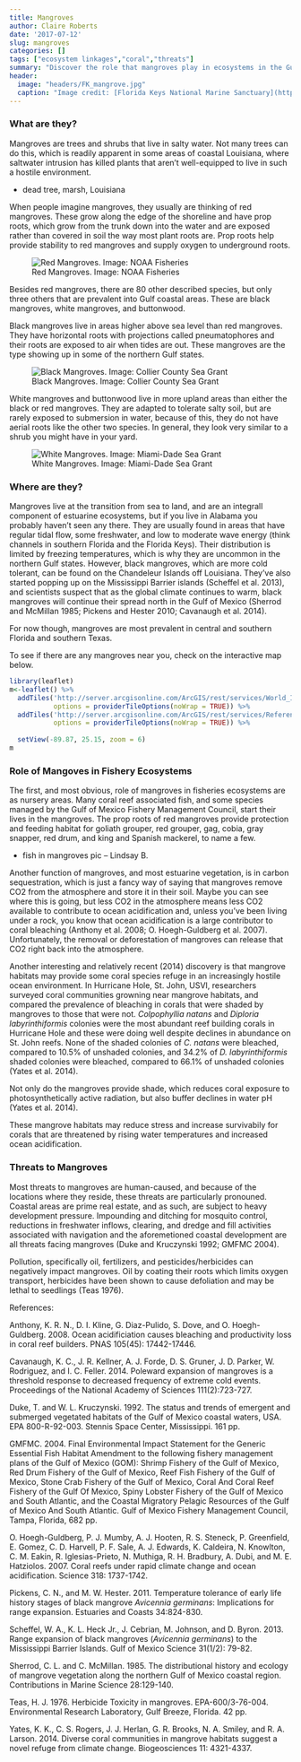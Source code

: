 ```yaml
---
title: Mangroves
author: Claire Roberts
date: '2017-07-12'
slug: mangroves
categories: []
tags: ["ecosystem linkages","coral","threats"]
summary: "Discover the role that mangroves play in ecosystems in the Gulf of Mexico"
header:
  image: "headers/FK_mangrove.jpg"
  caption: "Image credit: [Florida Keys National Marine Sanctuary](http://floridakeys.noaa.gov/plants/mangroves.html/)"
---
```


### What are they?

Mangroves are trees and shrubs that live in salty water.  Not many trees can do this, which is readily apparent in some areas of coastal Louisiana, where saltwater intrusion has killed plants that aren't well-equipped to live in such a hostile environment.

* dead tree, marsh, Louisiana 

When people imagine mangroves, they usually are thinking of red mangroves.  These grow along the edge of the shoreline and have prop roots, which grow from the trunk down into the water and are exposed rather than covered in soil the way most plant roots are.  Prop roots help provide stability to red mangroves and supply oxygen to underground roots.

![Red Mangroves. Image: NOAA Fisheries](/img/redmangroves.jpg)

Besides red mangroves, there are 80 other described species, but only three others that are prevalent into Gulf coastal areas.  These are black mangroves, white mangroves, and buttonwood.

Black mangroves live in areas higher above sea level than red mangroves.  They have horizontal roots with projections called pneumatophores and their roots are exposed to air when tides are out.  These mangroves are the type showing up in some of the northern Gulf states.

![Black Mangroves. Image: Collier County Sea Grant](/img/blackmangroves.jpg)

White mangroves and buttonwood live in more upland areas than either the black or red mangroves.  They are adapted to tolerate salty soil, but are rarely exposed to submersion in water, because of this, they do not have aerial roots like the other two species.  In general, they look very similar to a shrub you might have in your yard.

![White Mangroves. Image: Miami-Dade Sea Grant](/img/whitemangroves.png)


### Where are they?

Mangroves live at the transition from sea to land, and are an integrall component of estuarine ecosystems, but if you live in Alabama you probably haven't seen any there. They are usually found in areas that have regular tidal flow, some freshwater, and low to moderate wave energy (think channels in southern Florida and the Florida Keys).  Their distribution is limited by freezing temperatures, which is why they are uncommon in the northern Gulf states.  However, black mangroves, which are more cold tolerant, can be found on the Chandeleur Islands off Louisiana. They've also started popping up on the Mississippi Barrier islands (Scheffel et al. 2013), and scientists suspect that as the global climate continues to warm, black mangroves will continue their spread north in the Gulf of Mexico (Sherrod and McMillan 1985; Pickens and Hester 2010; Cavanaugh et al. 2014).

For now though, mangroves are most prevalent in central and southern Florida and southern Texas.

To see if there are any mangroves near you, check on the interactive map below.

```r
library(leaflet)
m<-leaflet() %>% 
  addTiles('http://server.arcgisonline.com/ArcGIS/rest/services/World_Imagery/MapServer/tile/{z}/{y}/{x}',
           options = providerTileOptions(noWrap = TRUE)) %>%
  addTiles('http://server.arcgisonline.com/ArcGIS/rest/services/Reference/World_Boundaries_and_Places/Mapserver/tile/{z}/{y}/{x}',
           options = providerTileOptions(noWrap = TRUE)) %>%
  
  setView(-89.87, 25.15, zoom = 6)
m
```



### Role of Mangoves in Fishery Ecosystems

The first, and most obvious, role of mangroves in fisheries ecosystems are as nursery areas.  Many coral reef associated fish, and some species managed by the Gulf of Mexico Fishery Management Council, start their lives in the mangroves.  The prop roots of red mangroves provide protection and feeding habitat for goliath grouper, red grouper, gag, cobia, gray snapper, red drum, and king and Spanish mackerel, to name a few.

* fish in mangroves pic -- Lindsay B.

Another function of mangroves, and most estuarine vegetation, is in carbon sequestration, which is just a fancy way of saying that mangroves remove CO2 from the atmosphere and store it in their soil. Maybe you can see where this is going, but less CO2 in the atmosphere means less CO2 available to contribute to ocean acidification and, unless you've been living under a rock, you know that ocean acidification is a large contributor to coral bleaching (Anthony et al. 2008; O. Hoegh-Guldberg et al. 2007). Unfortunately, the removal or deforestation of mangroves can release that CO2 right back into the atmosphere.

Another interesting and relatively recent (2014) discovery is that mangrove habitats may provide some coral species refuge in an increasingly hostile ocean environment. In Hurricane Hole, St. John, USVI, researchers surveyed coral communities growning near mangrove habitats, and compared the prevalence of bleaching in corals that were shaded by mangroves to those that were not.  *Colpophyllia natans* and *Diploria labyrinthiformis* colonies were the most abundant reef building corals in Hurricane Hole and these were doing well despite declines in abundance on St. John reefs.  None of the shaded colonies of *C. natans* were bleached, compared to 10.5% of unshaded colonies, and 34.2% of *D. labyrinthiformis* shaded colonies were bleached, compared to 66.1% of unshaded colonies (Yates et al. 2014).  

Not only do the mangroves provide shade, which reduces coral exposure to photosynthetically active radiation, but also buffer declines in water pH (Yates et al. 2014).

These mangrove habitats may reduce stress and increase survivabily for corals that are threatened by rising water temperatures and increased ocean acidification.


### Threats to Mangroves

Most threats to mangroves are human-caused, and because of the locations where they reside, these threats are particularly pronouned. Coastal areas are prime real estate, and as such, are subject to heavy development pressure. Impounding and ditching for mosquito control, reductions in freshwater inflows, clearing, and dredge and fill activities associated with navigation and the aforemetioned coastal development are all threats facing mangroves (Duke and Kruczynski 1992; GMFMC 2004).   

Pollution, specifically oil, fertilizers, and pesticides/herbicides can negatively impact mangroves. Oil by coating their roots which limits oxygen transport, herbicides have been shown to cause defoliation and may be lethal to seedlings (Teas 1976).



References:

Anthony, K. R. N., D. I. Kline, G. Diaz-Pulido, S. Dove, and O. Hoegh-Guldberg. 2008. Ocean acidificiation causes bleaching and productivity loss in coral reef builders. PNAS 105(45): 17442-17446.

Cavanaugh, K. C., J. R. Kellner, A. J. Forde, D. S. Gruner, J. D. Parker, W. Rodriguez, and I. C. Feller. 2014. Poleward expansion of mangroves is a threshold response to decreased frequency of extreme cold events. Proceedings of the National Academy of Sciences 111(2):723-727.

Duke, T. and W. L. Kruczynski. 1992. The status and trends of emergent and submerged vegetated habitats of the Gulf of Mexico coastal waters, USA. EPA 800-R-92-003. Stennis Space Center, Mississippi. 161 pp.

GMFMC. 2004. Final Environmental Impact Statement for the Generic Essential Fish Habitat Amendment to the following fishery management plans of the Gulf of Mexico (GOM): Shrimp Fishery of the Gulf of Mexico, Red Drum Fishery of the Gulf of Mexico, Reef Fish Fishery of the Gulf of Mexico, Stone Crab Fishery of the Gulf of Mexico, Coral And Coral Reef Fishery of the Gulf Of Mexico, Spiny Lobster Fishery of the Gulf of Mexico and South Atlantic, and the Coastal Migratory Pelagic Resources of the Gulf of Mexico And South Atlantic. Gulf of Mexico Fishery Management Council, Tampa, Florida, 682 pp.

O. Hoegh-Guldberg, P. J. Mumby, A. J. Hooten, R. S. Steneck, P. Greenfield, E. Gomez, C. D. Harvell, P. F. Sale, A. J. Edwards, K. Caldeira, N. Knowlton, C. M. Eakin, R. Iglesias-Prieto, N. Muthiga, R. H. Bradbury, A. Dubi, and M. E. Hatziolos. 2007. Coral reefs under rapid climate change and ocean acidification. Science 318: 1737-1742.

Pickens, C. N., and M. W. Hester. 2011. Temperature tolerance of early life history stages of black mangrove *Avicennia germinans*: Implications for range expansion. Estuaries and Coasts 34:824-830.

Scheffel, W. A., K. L. Heck Jr., J. Cebrian, M. Johnson, and D. Byron. 2013. Range expansion of black mangroves (*Avicennia germinans*) to the Mississippi Barrier Islands. Gulf of Mexico Science 31(1/2): 79-82.

Sherrod, C. L. and C. McMillan. 1985. The distributional history and ecology of mangrove vegetation along the northern Gulf of Mexico coastal region. Contributions in Marine Science 28:129-140.

Teas, H. J. 1976. Herbicide Toxicity in mangroves. EPA-600/3-76-004. Environmental Research Laboratory, Gulf Breeze, Florida. 42 pp.

Yates, K. K., C. S. Rogers, J. J. Herlan, G. R. Brooks, N. A. Smiley, and R. A. Larson. 2014. Diverse coral communities in mangrove habitats suggest a novel refuge from climate change. Biogeosciences 11: 4321-4337.





